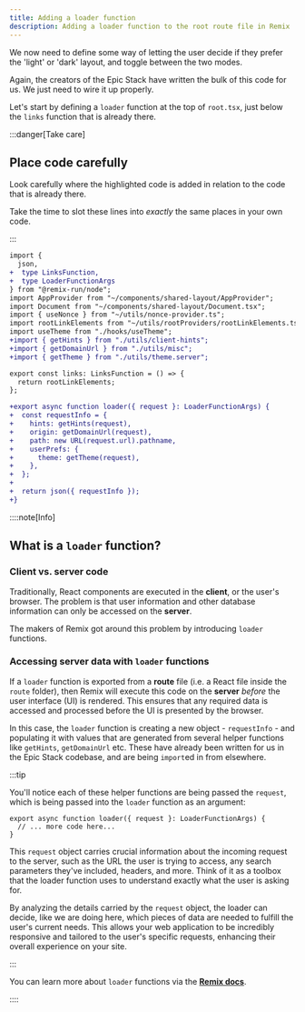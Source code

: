 ```yaml
---
title: Adding a loader function
description: Adding a loader function to the root route file in Remix
---
```


We now need to define some way of letting the user decide if they prefer the 'light' or 'dark' layout, and toggle between the two modes.

Again, the creators of the Epic Stack have written the bulk of this code for us. We just need to wire it up properly.

Let's start by defining a `loader` function at the top of `root.tsx`, just below the `links` function that is already there.

:::danger[Take care]

## Place code **carefully**

Look carefully where the highlighted code is added in relation to the code that is already there.

Take the time to slot these lines into _exactly_ the same places in your own code.

:::

```diff lang="tsx" title="app/root.tsx"
import {
  json,
+  type LinksFunction,
+  type LoaderFunctionArgs
} from "@remix-run/node";
import AppProvider from "~/components/shared-layout/AppProvider";
import Document from "~/components/shared-layout/Document.tsx";
import { useNonce } from "~/utils/nonce-provider.ts";
import rootLinkElements from "~/utils/rootProviders/rootLinkElements.ts";
import useTheme from "./hooks/useTheme";
+import { getHints } from "./utils/client-hints";
+import { getDomainUrl } from "./utils/misc";
+import { getTheme } from "./utils/theme.server";

export const links: LinksFunction = () => {
  return rootLinkElements;
};

+export async function loader({ request }: LoaderFunctionArgs) {
+  const requestInfo = {
+    hints: getHints(request),
+    origin: getDomainUrl(request),
+    path: new URL(request.url).pathname,
+    userPrefs: {
+      theme: getTheme(request),
+    },
+  };
+
+  return json({ requestInfo });
+}
```

::::note[Info]

## What is a `loader` function?

### Client vs. server code

Traditionally, React components are executed in the **client**, or the user's browser. The problem is that user information and other database information can only be accessed on the **server**.

The makers of Remix got around this problem by introducing `loader` functions.

### Accessing server data with `loader` functions

If a `loader` function is exported from a **route** file (i.e. a React file inside the `route` folder), then Remix will execute this code on the **server** _before_ the user interface (UI) is rendered. This ensures that any required data is accessed and processed before the UI is presented by the browser.

In this case, the `loader` function is creating a new object - `requestInfo` - and populating it with values that are generated from several helper functions like `getHints`, `getDomainUrl` etc. These have already been written for us in the Epic Stack codebase, and are being `import`ed in from elsewhere.

:::tip

You'll notice each of these helper functions are being passed the `request`, which is being passed into the `loader` function as an argument:

```tsx ins="{ request }"
export async function loader({ request }: LoaderFunctionArgs) {
  // ... more code here...
}
```

This `request` object carries crucial information about the incoming request to the server, such as the URL the user is trying to access, any search parameters they've included, headers, and more. Think of it as a toolbox that the loader function uses to understand exactly what the user is asking for.

By analyzing the details carried by the `request` object, the loader can decide, like we are doing here, which pieces of data are needed to fulfill the user's current needs. This allows your web application to be incredibly responsive and tailored to the user's specific requests, enhancing their overall experience on your site.

:::

You can learn more about `loader` functions via the [**Remix docs**](https://remix.run/docs/en/main/route/loader).

::::
